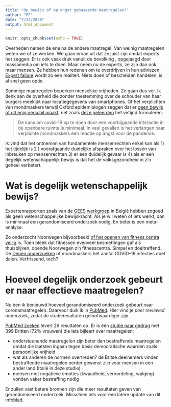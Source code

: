 ```yaml
---
title: "Op bewijs of op angst gebaseerde maatregelen?"
author: "FF"
date: "7/22/2020"
output: html_document
---
```


```r
knitr::opts_chunk$set(echo = TRUE)
```

Overheden nemen de ene na de andere maatregel. Van weinig maatregelen weten we of ze werken. We gaan ervan uit dat ze juist zijn omdat experts het zeggen. Er is ook vaak druk vanuit de bevolking , opgejaagd door massamedia om iets te doen. Maar neem nu de experts, ze zijn dan ook maar mensen. Ze hebben hun redenen om te overdrijven in hun adviezen. [Expert failure](https://www.econlib.org/pandemics-and-the-problem-of-expert-failure/) wordt zo een realiteit. Niets doen of bescheiden handelen, is al snel geen optie.

Sommige maatregelen beperken menselijke vrijheden. Ze gaan dus ver. Ik denk aan de overheid die zonder toestemming over de schouder van haar burgers meekijkt naar locatiegegevens van smartphones. Of het verplichten van mondmaskers terwijl Oxford  epidemiologen zeggen dat er [geen bewijs of dit enig verschil maakt](https://unherd.com/thepost/oxford-epidemiologists-suppression-strategy-is-not-viable/), net zoals [deze geleerden](https://www.nejm.org/doi/full/10.1056/NEJMp2006372) het vefijnd formuleren: 

> De kans om covid-19 op te doen door een voorbijgaande interactie in de openbare ruimte is minimaal. In veel gevallen is het verlangen naar verplichte mondmaskers een reactie op angst voor de pandemie.

Ik vind dat het ontnemen van fundamentele mensenrechten enkel kan als 1) het tijdelijk is 2 ) voorafgaande duidelijke afspraken over het lossen van inbreuken op mensenrechten 3) er een duidelijk gevaar is 4) als er een degelijk wetenschappelijk bewijs is dat het de volksgezondheid in z'n geheel verbetert. 

# Wat is degelijk wetenschappelijk bewijs?

Expertenrapporten zoals van de [GEES werkgroep](https://www.premier.be/nl/de-werkgroep-voor-de-ontwikkeling-van-een-exit-strategy-samengesteld) in Belgiê hebben zogoed als geen wetenschappelijke bewijskracht. Als je wil weten of iets werkt, dan is minimaal een gerandomiseerd onderzoek nodig. En beter is een meta-analyse. 

Zo onderzocht Noorwegen bijvoorbeeld [of het openen van fitness centra veilig](https://www.medrxiv.org/content/10.1101/2020.06.24.20138768v2) is. Toen bleek dat fitnessen evenveel besmettingen gaf als thuisblijven, opende Noorwegen z'n fitnesscentra. Simpel en doeltreffend. De [Denen onderzoeken](https://www.clinicaltrials.gov/ct2/show/NCT04337541) of mondmaskers het aantal COVID-19 infecties doet dalen. Verfrissend, toch?

# Hoeveel degelijk onderzoek gebeurt er naar effectieve maatregelen?

Nu ben ik benieuwd hoeveel gerandomiseerd onderzoek gebeurt naar coronamaatregelen. Daarvoor duik ik in [PubMed](https://pubmed.ncbi.nlm.nih.gov/). Hier vind je _peer reviewed_ onderzoek, zodat de studieresultaten geloofwaardiger zijn.  

[PubMed zoeken](https://pubmed.ncbi.nlm.nih.gov/?term=%28covid%29+AND+%28%22randomized+controlled+trial%22%5BPublication+Type%5D%29&sort=date&size=100&ac=no) levert 26 resultaten op. Er is één [studie naar gedrag](https://www.ncbi.nlm.nih.gov/pmc/articles/PMC7362027/) met 399 Britten (72% vrouwen) die iets bijleert over maatregelen:

* ondersteunende maatregelen zijn beter dan bestraffende maatregelen omdat die laatsten ingaan tegen basis democratische waarden zoals persoonlijke vrijheid
* wat als anderen de normen overtreden? de Britse deelnemers vinden bestraffende maatregelen eerder gewenst zijn voor mensen in een ander land (Italië in deze studie) 
* mensen met negatieve emoties (kwaadheid, veroordeling, walging) vonden vaker bestraffing nodig

Er zullen vast betere bronnen zijn die meer resultaten geven van gerandomiseerd onderzoek. Misschien iets voor een latere update van dit infoblad.

